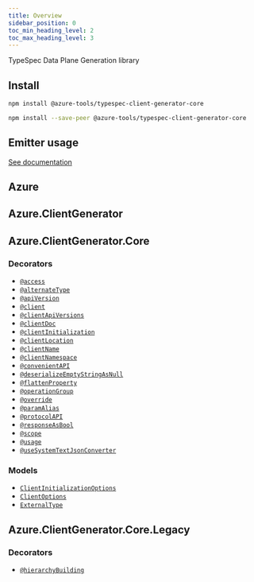 ```yaml
---
title: Overview
sidebar_position: 0
toc_min_heading_level: 2
toc_max_heading_level: 3
---
```



TypeSpec Data Plane Generation library

## Install

<Tabs>
<TabItem  label="In a spec" default>

```bash
npm install @azure-tools/typespec-client-generator-core
```

</TabItem>
<TabItem  label="In a library" default>

```bash
npm install --save-peer @azure-tools/typespec-client-generator-core
```

</TabItem>
</Tabs>

## Emitter usage

[See documentation](./emitter.md)

## Azure

## Azure.ClientGenerator

## Azure.ClientGenerator.Core

### Decorators

- [`@access`](./decorators.md#@Azure.ClientGenerator.Core.access)
- [`@alternateType`](./decorators.md#@Azure.ClientGenerator.Core.alternateType)
- [`@apiVersion`](./decorators.md#@Azure.ClientGenerator.Core.apiVersion)
- [`@client`](./decorators.md#@Azure.ClientGenerator.Core.client)
- [`@clientApiVersions`](./decorators.md#@Azure.ClientGenerator.Core.clientApiVersions)
- [`@clientDoc`](./decorators.md#@Azure.ClientGenerator.Core.clientDoc)
- [`@clientInitialization`](./decorators.md#@Azure.ClientGenerator.Core.clientInitialization)
- [`@clientLocation`](./decorators.md#@Azure.ClientGenerator.Core.clientLocation)
- [`@clientName`](./decorators.md#@Azure.ClientGenerator.Core.clientName)
- [`@clientNamespace`](./decorators.md#@Azure.ClientGenerator.Core.clientNamespace)
- [`@convenientAPI`](./decorators.md#@Azure.ClientGenerator.Core.convenientAPI)
- [`@deserializeEmptyStringAsNull`](./decorators.md#@Azure.ClientGenerator.Core.deserializeEmptyStringAsNull)
- [`@flattenProperty`](./decorators.md#@Azure.ClientGenerator.Core.flattenProperty)
- [`@operationGroup`](./decorators.md#@Azure.ClientGenerator.Core.operationGroup)
- [`@override`](./decorators.md#@Azure.ClientGenerator.Core.override)
- [`@paramAlias`](./decorators.md#@Azure.ClientGenerator.Core.paramAlias)
- [`@protocolAPI`](./decorators.md#@Azure.ClientGenerator.Core.protocolAPI)
- [`@responseAsBool`](./decorators.md#@Azure.ClientGenerator.Core.responseAsBool)
- [`@scope`](./decorators.md#@Azure.ClientGenerator.Core.scope)
- [`@usage`](./decorators.md#@Azure.ClientGenerator.Core.usage)
- [`@useSystemTextJsonConverter`](./decorators.md#@Azure.ClientGenerator.Core.useSystemTextJsonConverter)

### Models

- [`ClientInitializationOptions`](./data-types.md#Azure.ClientGenerator.Core.ClientInitializationOptions)
- [`ClientOptions`](./data-types.md#Azure.ClientGenerator.Core.ClientOptions)
- [`ExternalType`](./data-types.md#Azure.ClientGenerator.Core.ExternalType)

## Azure.ClientGenerator.Core.Legacy

### Decorators

- [`@hierarchyBuilding`](./decorators.md#@Azure.ClientGenerator.Core.Legacy.hierarchyBuilding)

